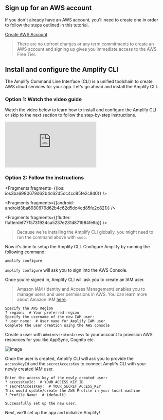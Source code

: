 ## Sign up for an AWS account

If you don't already have an AWS account, you'll need to create one in order to follow the steps outlined in this tutorial.

[Create AWS Account](https://portal.aws.amazon.com/billing/signup?redirect_url=https%3A%2F%2Faws.amazon.com%2Fregistration-confirmation#/start)

> There are no upfront charges or any term commitments to create an AWS account and signing up gives you immediate access to the AWS Free Tier.

## Install and configure the Amplify CLI

The Amplify Command Line Interface (CLI) is a unified toolchain to create AWS cloud services for your app. Let's go ahead and install the Amplify CLI.

### Option 1: Watch the video guide

Watch the video below to learn how to install and configure the Amplify CLI or skip to the next section to follow the step-by-step instructions.

<iframe src="https://www.youtube-nocookie.com/embed/fWbM5DLh25U" frameborder="0" allow="accelerometer; autoplay; clipboard-write; encrypted-media; gyroscope; picture-in-picture" allowfullscreen></iframe>

### Option 2: Follow the instructions



<Fragments fragments={{ios: ios3ba6980679d62b4c62d5dc4cd85fe2c8d0}} />



<Fragments fragments={{android: android3ba6980679d62b4c62d5dc4cd85fe2c821}} />



<Fragments fragments={{flutter: flutterdef77f5731924ca5237e231d871984fe9a}} />
> Because we're installing the Amplify CLI globally, you might need to run the command above with `sudo`.


Now it's time to setup the Amplify CLI. Configure Amplify by running the following command:

```bash
amplify configure
```

`amplify configure` will ask you to sign into the AWS Console.

Once you're signed in, Amplify CLI will ask you to create an IAM user.
> Amazon IAM (Identity and Access Management) enables you to manage users and user permissions in AWS. You can learn more about Amazon IAM [here](https://aws.amazon.com/iam/).

```console
Specify the AWS Region
? region:  # Your preferred region
Specify the username of the new IAM user:
? user name:  # User name for Amplify IAM user
Complete the user creation using the AWS console
```

Create a user with `AdministratorAccess` to your account to provision AWS resources for you like AppSync, Cognito etc.

![image](../../images/user-creation.gif)

Once the user is created, Amplify CLI will ask you to provide the `accessKeyId` and the `secretAccessKey` to connect Amplify CLI with your newly created IAM user.

```console
Enter the access key of the newly created user:
? accessKeyId:  # YOUR_ACCESS_KEY_ID
? secretAccessKey:  # YOUR_SECRET_ACCESS_KEY
This would update/create the AWS Profile in your local machine
? Profile Name:  # (default)

Successfully set up the new user.
```

Next, we'll set up the app and initialize Amplify!
